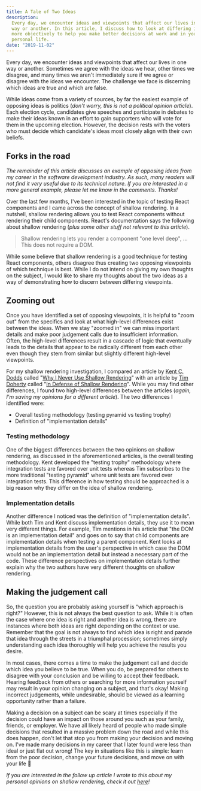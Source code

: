 ```yaml
---
title: A Tale of Two Ideas
description:
  Every day, we encounter ideas and viewpoints that affect our lives in one
  way or another. In this article, I discuss how to look at differing ideas
  more objectively to help you make better decisions at work and in your
  personal life.
date: "2019-11-02"
---
```


Every day, we encounter ideas and viewpoints that affect our lives in one
way or another. Sometimes we agree with the ideas we hear, other times we
disagree, and many times we aren't immediately sure if we agree or disagree
with the ideas we encounter. The challenge we face is discerning which
ideas are true and which are false.

While ideas come from a variety of sources, by far the easiest example of
opposing ideas is politics (_don't worry, this is not a political opinion
article_). Each election cycle, candidates give speeches and participate in
debates to make their ideas known in an effort to gain supporters who will
vote for them in the upcoming election. However, the decision rests with
the voters who must decide which candidate's ideas most closely align with
their own beliefs.

## Forks in the road

_The remainder of this article discusses an example of opposing ideas from
my career in the software development industry. As such, many readers will
not find it very useful due to its technical nature. If you are interested
in a more general example, please let me know in the comments. Thanks!_

Over the last few months, I've been interested in the topic of testing
React components and I came across the concept of shallow rendering. In a
nutshell, shallow rendering allows you to test React components without
rendering their child components. React's documentation says the following
about shallow rendering (_plus some other stuff not relevant to this
article_).

> Shallow rendering lets you render a component "one level deep", … This
> does not require a DOM.

While some believe that shallow rendering is a good technique for testing
React components, others disagree thus creating two opposing viewpoints of
which technique is best. While I do not intend on giving my own thoughts on
the subject, I would like to share my thoughts about the two ideas as a way
of demonstrating how to discern between differing viewpoints.

## Zooming out

Once you have identified a set of opposing viewpoints, it is helpful to
"zoom out" from the specifics and look at what high-level differences exist
between the ideas. When we stay "zoomed in" we can miss important details
and make poor judgement calls due to insufficient information. Often, the
high-level differences result in a cascade of logic that eventually leads
to the details that appear to be radically different from each other even
though they stem from similar but slightly different high-level viewpoints.

For my shallow rendering investigation, I compared an article by
[Kent C. Dodds](https://kentcdodds.com) called
"[Why I Never Use Shallow Rendering](https://kentcdodds.com/blog/why-i-never-use-shallow-rendering)"
with an article by [Tim Doherty](https://x.com/TimCDoherty) called
"[In Defense of Shallow Rendering](https://javascript.plainenglish.io/in-defense-of-shallow-rendering-5f627f7c155d)".
While you may find other differences, I found two high-level differences
between the articles (_again, I'm saving my opinions for a different
article_). The two differences I identified were:

- Overall testing methodology (testing pyramid vs testing trophy)
- Definition of "implementation details"

### Testing methodology

One of the biggest differences between the two opinions on shallow
rendering, as discussed in the aforementioned articles, is the overall
testing methodology. Kent developed the "testing trophy" methodology where
integration tests are favored over unit tests whereas Tim subscribes to the
more traditional "testing pyramid" where unit tests are favored over
integration tests. This difference in how testing should be approached is a
big reason why they differ on the idea of shallow rendering.

### Implementation details

Another difference I noticed was the definition of "implementation
details". While both Tim and Kent discuss implementation details, they use
it to mean very different things. For example, Tim mentions in his article
that "the DOM is an implementation detail" and goes on to say that child
components are implementation details when testing a parent component. Kent
looks at implementation details from the user's perspective in which case
the DOM would not be an implementation detail but instead a necessary part
of the code. These difference perspectives on implementation details
further explain why the two authors have very different thoughts on shallow
rendering.

## Making the judgement call

So, the question you are probably asking yourself is "which approach is
right?" However, this is not always the best question to ask. While it is
often the case where one idea is right and another idea is wrong, there are
instances where both ideas are right depending on the context or use.
Remember that the goal is not always to find which idea is right and parade
that idea through the streets in a triumphal procession; sometimes simply
understanding each idea thoroughly will help you achieve the results you
desire.

In most cases, there comes a time to make the judgement call and decide
which idea you believe to be true. When you do, be prepared for others to
disagree with your conclusion and be willing to accept their feedback.
Hearing feedback from others or searching for more information yourself may
result in your opinion changing on a subject, and that's okay! Making
incorrect judgements, while undesirable, should be viewed as a learning
opportunity rather than a failure.

Making a decision on a subject can be scary at times especially if the
decision could have an impact on those around you such as your family,
friends, or employer. We have all likely heard of people who made simple
decisions that resulted in a massive problem down the road and while this
does happen, don't let that stop you from making your decision and moving
on. I've made many decisions in my career that I later found were less than
ideal or just flat out wrong! The key in situations like this is simple:
learn from the poor decision, change your future decisions, and move on
with your life 🙂

_If you are interested in the follow up article I wrote to this about my
personal opinions on shallow rendering, check it out
[here](/blog/the-dangers-of-shallow-rendering)!_
